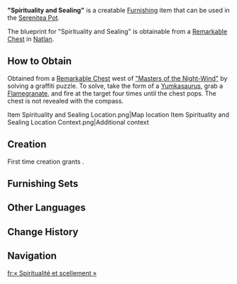 {{Furnishing Infobox
|id             = 373923
|image          = Item Spirituality and Sealing.png
|category       = Landscape
|subcategory    = Small Object
|quality        = 4
|adeptal_energy = 90
|load           = 85
|reduced_load   = 61
|description    = A beautifully crafted and expensive sealed jar, adorned with special graffiti designs commonly found in the realms of the [[Masters of the Night-Wind]]. These graffiti patterns are said to be a form of [[Phlogiston Engraving]] inscription, believed to have the power to extend the freshness of the jar's contents. As a result, such jars are often used to store precious medicines and pigments.
|blueprint      = Remarkable Chest
}}
'''"Spirituality and Sealing"''' is a creatable [[Furnishing]] item that can be used in the [[Serenitea Pot]].

The blueprint for "Spirituality and Sealing" is obtainable from a [[Remarkable Chest]] in [[Natlan]].

==How to Obtain==
Obtained from a [[Remarkable Chest]] west of [["Masters of the Night-Wind"]] by solving a graffiti puzzle.  To solve, take the form of a [[Yumkasaurus]], grab a [[Flamegranate]], and fire at the target four times until the chest pops.  The chest is not revealed with the compass.

<gallery>
Item Spirituality and Sealing Location.png|Map location
Item Spirituality and Sealing Location Context.png|Additional context
</gallery>

==Creation==
First time creation grants {{Item|Trust|24|x=90}}.
{{Recipe
|type = Creation
|time = 16h
|Iron Chunk = 8
|White Iron Chunk = 4
|sort = Iron Chunk;White Iron Chunk
}}

==Furnishing Sets==
{{Craft Usage}}

==Other Languages==
{{Other Languages
|en       = "Spirituality and Sealing"
|zhs      = 「灵性与密封」
|zhs_rm   = 
|zht      = 「靈性與密封」
|zht_rm   = 
|zh_tl    = 
|ja       = 「霊性と密封」
|ja_rm    = 
|ja_tl    = 
|ko       = 「영력과 밀봉」
|ko_tl    = 
|es       = Espiritualidad y estanquidad
|es_tl    = Spirituality and Watertightness
|fr       = « Spiritualité et scellement »
|fr_tl    = "Spirituality and Sealing"
|ru       = «Духовность и герметичность»
|ru_tl    = 
|th       = "จิตวิญญาณและการปิดผนึก"
|th_rm    = 
|th_tl    = 
|vi       = Linh Tính Và Phong Ấn
|vi_tl    = 
|de       = „Geist und Versiegelung“
|de_tl    = "Spirit and Sealing"
|id       = "Roh dan Segel"
|id_tl    = "Spirit and Seal"
|pt       = "Espiritualidade e Selamento"
|pt_tl    = 
|tr       = "Maneviyat ve Mühürleme"
|tr_tl    = 
|it       = Spirito e sigillo
|it_tl    = 
}}

==Change History==
{{Change History|5.2}}

==Navigation==
{{Furnishing Navbox|exterior}}

[[fr:« Spiritualité et scellement »]]